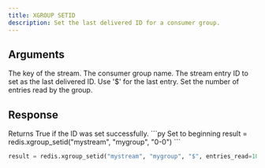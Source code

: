 ```yaml
---
title: XGROUP SETID
description: Set the last delivered ID for a consumer group.
---
```


## Arguments

<ParamField body="key" type="str" required>
  The key of the stream.
</ParamField>

<ParamField body="group" type="str" required>
  The consumer group name.
</ParamField>

<ParamField body="id" type="str" required>
  The stream entry ID to set as the last delivered ID. Use '$' for the last entry.
</ParamField>

<ParamField body="entries_read" type="int">
  Set the number of entries read by the group.
</ParamField>

## Response

<ResponseField type="bool">
  Returns True if the ID was set successfully.
</ResponseField>

<RequestExample>
```py Set to beginning
result = redis.xgroup_setid("mystream", "mygroup", "0-0")
```

```py Set to end with entries count
result = redis.xgroup_setid("mystream", "mygroup", "$", entries_read=10)
```
</RequestExample>